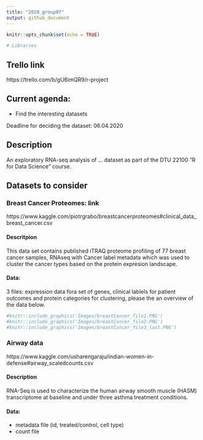 ```yaml
---
title: "2020_group07"
output: github_document
---
```


```r
knitr::opts_chunk$set(echo = TRUE)
```


```r
# Libraries

```
## Trello link
https://trello.com/b/gU6imQR9/r-project

## Current agenda:
* Find the interesting datasets

Deadline for deciding the dataset: 06.04.2020

## Description

An exploratory RNA-seq analysis of ... dataset as part of the DTU 22100 "R for Data Science" course.

## Datasets to consider
### Breast Cancer Proteomes: link
https://www.kaggle.com/piotrgrabo/breastcancerproteomes#clinical_data_breast_cancer.csv

#### Descritpion
This data set contains published iTRAQ proteome profiling of 77 breast cancer samples, RNAseq with Cancer label metadata which was used to cluster the cancer types based on the protein expresion landscape. 

#### Data: 
3 files: expression data fora  set of genes, clinical lablels for patient outcomes and protein categories for clustering, please the an overview of the data below.
```r
#knitr::include_graphics('Images/breastCancer_file1.PNG')
#knitr::include_graphics('Images/breastCancer_file2.PNG')
#knitr::include_graphics('Images/breastCancer_file3_last.PNG')
```

### Airway data
https://www.kaggle.com/usharengaraju/indian-women-in-defense#airway_scaledcounts.csv


#### Description
RNA-Seq is used to characterize the human airway smooth muscle (HASM) transcriptome at baseline and under three asthma treatment conditions.

#### Data: 
- metadata file (id, treated/control, cell type)
- count file
